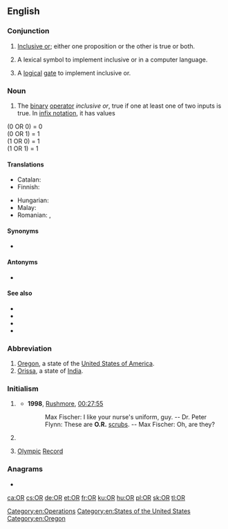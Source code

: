{{wikipedia}}
{{also|Appendix:Variations of "or"}}
==English==

===Conjunction===
{{en-con}}

# {{lb|en|logic}} [[inclusive or|Inclusive or]]; either one proposition or the other is true or both.
# {{lb|en|computer science}} A lexical symbol to implement inclusive or in a computer language.
# {{lb|en|electrical engineering}} A [[logical]] [[gate]] to implement inclusive or.

===Noun===
{{en-noun|-}}

# {{lb|en|logic}} The [[binary]] [[operator]] ''inclusive or'', true if one at least one of two inputs is true. In [[infix notation]], it has values

(0 OR 0) = 0<br>
(0 OR 1) = 1<br>
(1 OR 0) = 1<br>
(1 OR 1) = 1<br>

====Translations====
{{trans-top|logic: (noun sense)}}
* Catalan: {{t+|ca|OR|f}}
* Finnish: {{t|fi|TAI}}
{{trans-mid}}
* Hungarian: {{t|hu|VAGY}}
* Malay: {{t|ms|ATAU}}
* Romanian: {{t|ro|SAU}}, {{t|ro|OR}}
{{trans-bottom}}

====Synonyms====
* {{l|en|∨}}

====Antonyms====
* {{l|en|NOR}}

====See also====
* {{l|en|AND}}
* {{l|en|XOR}}
* {{l|en|NAND}}
* {{l|en|NOT}}

===Abbreviation===
{{rfc-header|Abbreviation}}
{{en-abbr}}

# [[Oregon]], a state of the [[United States of America]].
# [[Orissa]], a state of [[India]].

===Initialism===
{{rfc-header|Initialism}}
{{en-initialism}}

# {{lb|en|healthcare}} {{initialism of|operating room|lang=en}}
#* '''1998''', [[w:Rushmore (film)|Rushmore]], [[q:Rushmore|00:27:55]]
#*: Max Fischer: I like your nurse's uniform, guy. -- Dr. Peter Flynn: These are '''O.R.''' [[scrubs]]. -- Max Fischer: Oh, are they?
# {{lb|en|sciences}} {{initialism of|operations research|lang=en}}
# {{lb|en|sports}} [[Olympic]] [[record|Record]]

===Anagrams===
* {{l|en|RO}}

[[Category:en:Operations]]
[[Category:en:States of the United States]]
[[Category:en:Oregon]]

[[ca:OR]]
[[cs:OR]]
[[de:OR]]
[[et:OR]]
[[fr:OR]]
[[ku:OR]]
[[hu:OR]]
[[pl:OR]]
[[sk:OR]]
[[tl:OR]]